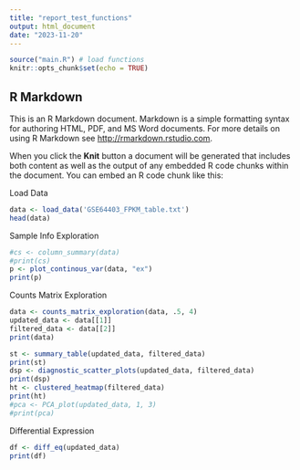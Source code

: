 ```yaml
---
title: "report_test_functions"
output: html_document
date: "2023-11-20"
---
```


```r
source("main.R") # load functions
knitr::opts_chunk$set(echo = TRUE)
```

## R Markdown

This is an R Markdown document. Markdown is a simple formatting syntax for authoring HTML, PDF, and MS Word documents. For more details on using R Markdown see <http://rmarkdown.rstudio.com>.

When you click the **Knit** button a document will be generated that includes both content as well as the output of any embedded R code chunks within the document. You can embed an R code chunk like this:

Load Data
```r
data <- load_data('GSE64403_FPKM_table.txt')
head(data)
```
Sample Info Exploration
```r
#cs <- column_summary(data)
#print(cs)
p <- plot_continous_var(data, "ex")
print(p)
```

Counts Matrix Exploration
```r
data <- counts_matrix_exploration(data, .5, 4)
updated_data <- data[[1]]
filtered_data <- data[[2]] 
print(data)
```


```r
st <- summary_table(updated_data, filtered_data)
print(st)
dsp <- diagnostic_scatter_plots(updated_data, filtered_data)
print(dsp)
ht <- clustered_heatmap(filtered_data)
print(ht)
#pca <- PCA_plot(updated_data, 1, 3)
#print(pca)
```
Differential Expression
```r
df <- diff_eq(updated_data)
print(df)

```